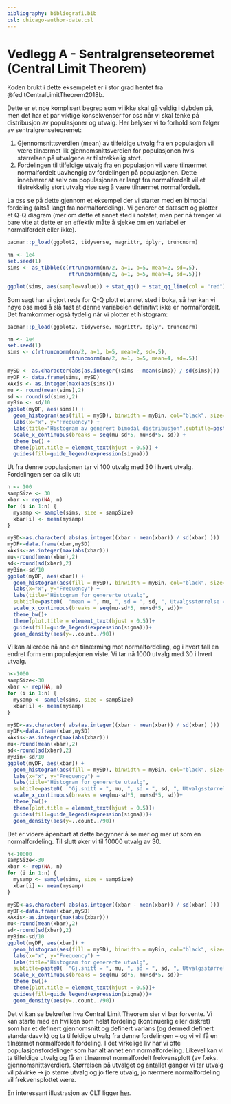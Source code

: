 ```yaml
---
bibliography: bibliografi.bib  
csl: chicago-author-date.csl
---
```


# Vedlegg A - Sentralgrenseteoremet (Central Limit Theorem) {.unnumbered}

Koden brukt i dette eksempelet er i stor grad hentet fra @feditCentralLimitTheorem2018b.

Dette er et noe komplisert begrep som vi ikke skal gå veldig i dybden på, men det har et par viktige konsekvenser for oss når vi skal tenke på distribusjon av populasjoner og utvalg. Her belyser vi to forhold som følger av sentralgrenseteoremet:

1. Gjennomsnittsverdien (mean) av tilfeldige utvalg fra en populasjon vil være tilnærmet lik gjennomsnittsverdien for populasjonen hvis størrelsen på utvalgene er tilstrekkelig stort.
2. Fordelingen til tilfeldige utvalg fra en populasjon vil være tilnærmet normalfordelt uavhengig av fordelingen på populasjonen. Dette innebærer at selv om populasjonen er langt fra normalfordelt vil et tilstrekkelig stort utvalg vise seg å være tilnærmet normalfordelt.

La oss se på dette gjennom et eksempel der vi starter med en bimodal fordeling (altså langt fra normalfordeling). Vi generer et datasett og plotter et Q-Q diagram (mer om dette et annet sted i notatet, men per nå trenger vi bare vite at dette er en effektiv måte å sjekke om en variabel er normalfordelt eller ikke).

```r

pacman::p_load(ggplot2, tidyverse, magrittr, dplyr, truncnorm)

nn <- 1e4
set.seed(1)
sims <- as_tibble(c(rtruncnorm(nn/2, a=1, b=5, mean=2, sd=.5),
                    rtruncnorm(nn/2, a=1, b=5, mean=4, sd=.5)))

ggplot(sims, aes(sample=value)) + stat_qq() + stat_qq_line(col = "red")

```

Som sagt har vi gjort rede for Q-Q plott et annet sted i boka, så her kan vi nøye oss med å slå fast at denne variabelen definitivt ikke er normalfordelt.
Det framkommer også tydelig når vi plotter et histogram:

```r

pacman::p_load(ggplot2, tidyverse, magrittr, dplyr, truncnorm)

nn <- 1e4
set.seed(1)
sims <- c(rtruncnorm(nn/2, a=1, b=5, mean=2, sd=.5),
                    rtruncnorm(nn/2, a=1, b=5, mean=4, sd=.5))

mySD <- as.character(abs(as.integer((sims - mean(sims)) / sd(sims))))
myDF <- data.frame(sims, mySD)
xAxis <- as.integer(max(abs(sims)))
mu <- round(mean(sims),2)
sd <- round(sd(sims),2)
myBin <- sd/10
ggplot(myDF, aes(sims)) +
  geom_histogram(aes(fill = mySD), binwidth = myBin, col="black", size=.1) +  # change binwidth
  labs(x="x", y="Frequency") + 
  labs(title="Histogram av generert bimodal distribusjon",subtitle=paste0(  "Gj.snitt = ", mu, ", sd = ", sd)) +
  scale_x_continuous(breaks = seq(mu-sd*5, mu+sd*5, sd)) +
  theme_bw() +
  theme(plot.title = element_text(hjust = 0.5)) +
  guides(fill=guide_legend(expression(sigma))) 

```

Ut fra denne populasjonen tar vi 100 utvalg med 30 i hvert utvalg. Fordelingen ser da slik ut:

```r

n <- 100
sampSize <- 30
xbar <- rep(NA, n)
for (i in 1:n) {
  mysamp <- sample(sims, size = sampSize)
  xbar[i] <- mean(mysamp)
}

mySD<-as.character( abs(as.integer((xbar - mean(xbar)) / sd(xbar) )))
myDF<-data.frame(xbar,mySD)
xAxis<-as.integer(max(abs(xbar)))
mu<-round(mean(xbar),2)
sd<-round(sd(xbar),2)
myBin<-sd/10
ggplot(myDF, aes(xbar)) +
  geom_histogram(aes(fill = mySD), binwidth = myBin, col="black", size=.1) +  # change binwidth
  labs(x="x", y="Frequency") + 
  labs(title="Histogram for genererte utvalg",
  subtitle=paste0(  "mean = ", mu, ", sd = ", sd, ", Utvalgsstørrelse = ",sampSize,", Antall utvalg = ",n))+
  scale_x_continuous(breaks = seq(mu-sd*5, mu+sd*5, sd))+
  theme_bw()+
  theme(plot.title = element_text(hjust = 0.5))+
  guides(fill=guide_legend(expression(sigma)))+
  geom_density(aes(y=..count../90))

```

Vi kan allerede nå ane en tilnærming mot normalfordeling, og i hvert fall en endret form enn populasjonen viste. Vi tar nå 1000 utvalg med 30 i hvert utvalg.

```r

n<-1000
sampSize<-30
xbar <- rep(NA, n)
for (i in 1:n) {
  mysamp <- sample(sims, size = sampSize)
  xbar[i] <- mean(mysamp)
}

mySD<-as.character( abs(as.integer((xbar - mean(xbar)) / sd(xbar) )))
myDF<-data.frame(xbar,mySD)
xAxis<-as.integer(max(abs(xbar)))
mu<-round(mean(xbar),2)
sd<-round(sd(xbar),2)
myBin<-sd/10
ggplot(myDF, aes(xbar)) +
  geom_histogram(aes(fill = mySD), binwidth = myBin, col="black", size=.1) +  # change binwidth
  labs(x="x", y="Frequency") + 
  labs(title="Histogram for genererte utvalg",
  subtitle=paste0(  "Gj.snitt = ", mu, ", sd = ", sd, ", Utvalgsstørrelse = ",sampSize,", Antall utvalg = ",n))+
  scale_x_continuous(breaks = seq(mu-sd*5, mu+sd*5, sd))+
  theme_bw()+
  theme(plot.title = element_text(hjust = 0.5))+
  guides(fill=guide_legend(expression(sigma)))+
  geom_density(aes(y=..count../90))

```
Det er videre åpenbart at dette begynner å se mer og mer ut som en normalfordeling. Til slutt øker vi til 10000 utvalg av 30.

```r

n<-10000
sampSize<-30
xbar <- rep(NA, n)
for (i in 1:n) {
  mysamp <- sample(sims, size = sampSize)
  xbar[i] <- mean(mysamp)
}

mySD<-as.character( abs(as.integer((xbar - mean(xbar)) / sd(xbar) )))
myDF<-data.frame(xbar,mySD)
xAxis<-as.integer(max(abs(xbar)))
mu<-round(mean(xbar),2)
sd<-round(sd(xbar),2)
myBin<-sd/10
ggplot(myDF, aes(xbar)) +
  geom_histogram(aes(fill = mySD), binwidth = myBin, col="black", size=.1) +  # change binwidth
  labs(x="x", y="Frequency") + 
  labs(title="Histogram for genererte utvalg",
  subtitle=paste0(  "Gj.snitt = ", mu, ", sd = ", sd, ", Utvalgsstørrelsee = ",sampSize,", Antall utvalg = ",n))+
  scale_x_continuous(breaks = seq(mu-sd*5, mu+sd*5, sd))+
  theme_bw()+
  theme(plot.title = element_text(hjust = 0.5))+
  guides(fill=guide_legend(expression(sigma)))+
  geom_density(aes(y=..count../90))
```
Det vi kan se bekrefter hva Central Limit Theorem sier vi bør forvente. Vi kan starte med en hvilken som helst fordeling (kontinuerlig eller diskret) som har et definert gjennomsnitt og definert varians (og dermed definert standardavvik) og ta tilfeldige utvalg fra denne fordelingen – og vi vil få en tilnærmet normalfordelt fordeling. I det virkelige liv har vi ofte populasjonsfordelinger som har alt annet enn normalfordeling. Likevel kan vi ta tilfeldige utvalg og få en tilnærmet normalfordelt frekvensplott (av f.eks. gjennomsnittsverdier). Størrelsen på utvalget og antallet ganger vi tar utvalg vil påvirke -> jo større utvalg og jo flere utvalg, jo nærmere normalfordeling vil frekvensplottet være. 

En interessant illustrasjon av CLT ligger [her](https://ihstevenson.shinyapps.io/sample_means/).
